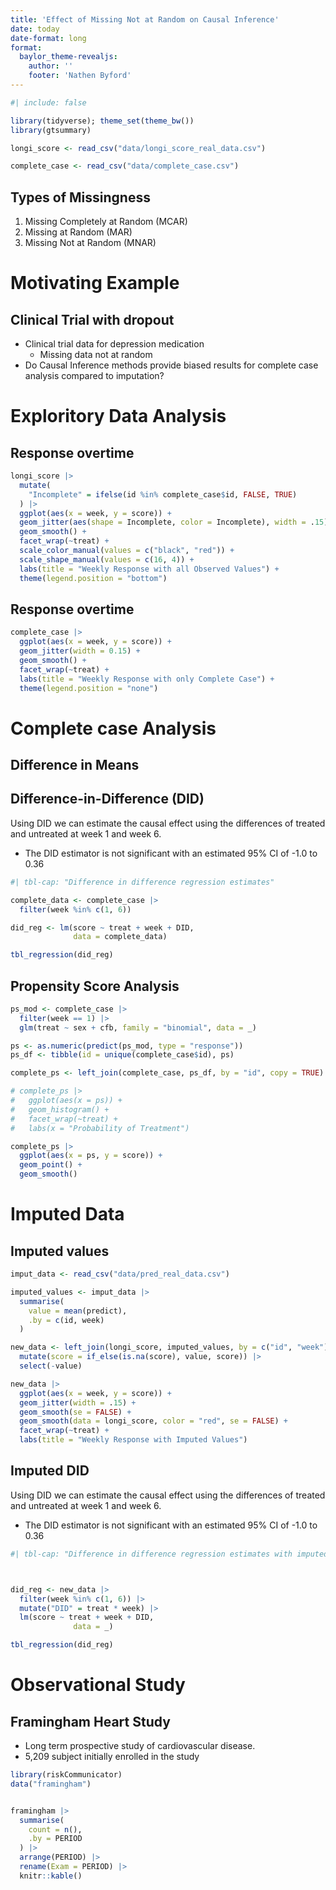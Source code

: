 ```yaml
---
title: 'Effect of Missing Not at Random on Causal Inference'
date: today
date-format: long
format: 
  baylor_theme-revealjs:
    author: ''
    footer: 'Nathen Byford'
---
```


```r
#| include: false

library(tidyverse); theme_set(theme_bw())
library(gtsummary)

longi_score <- read_csv("data/longi_score_real_data.csv")

complete_case <- read_csv("data/complete_case.csv")
```


## Types of Missingness

1. Missing Completely at Random (MCAR)
2. Missing at Random (MAR)
3. Missing Not at Random (MNAR)

# Motivating Example

## Clinical Trial with dropout

- Clinical trial data for depression medication
    - Missing data not at random
- Do Causal Inference methods provide biased results for complete case analysis compared to imputation?

# Exploritory Data Analysis

## Response overtime

```r
longi_score |> 
  mutate(
    "Incomplete" = ifelse(id %in% complete_case$id, FALSE, TRUE)
  ) |> 
  ggplot(aes(x = week, y = score)) +
  geom_jitter(aes(shape = Incomplete, color = Incomplete), width = .15) +
  geom_smooth() +
  facet_wrap(~treat) +
  scale_color_manual(values = c("black", "red")) +
  scale_shape_manual(values = c(16, 4)) +
  labs(title = "Weekly Response with all Observed Values") +
  theme(legend.position = "bottom")
```

## Response overtime

```r
complete_case |> 
  ggplot(aes(x = week, y = score)) +
  geom_jitter(width = 0.15) +
  geom_smooth() +
  facet_wrap(~treat) +
  labs(title = "Weekly Response with only Complete Case") +
  theme(legend.position = "none")
```


# Complete case Analysis

## Difference in Means


## Difference-in-Difference (DID)

Using DID we can estimate the causal effect using the differences of treated and untreated at week 1 and week 6.

- The DID estimator is not significant with an estimated 95% CI of -1.0 to 0.36

```r
#| tbl-cap: "Difference in difference regression estimates"

complete_data <- complete_case |> 
  filter(week %in% c(1, 6))

did_reg <- lm(score ~ treat + week + DID, 
              data = complete_data)

tbl_regression(did_reg)
```


## Propensity Score Analysis

```r

ps_mod <- complete_case |> 
  filter(week == 1) |> 
  glm(treat ~ sex + cfb, family = "binomial", data = _)

ps <- as.numeric(predict(ps_mod, type = "response"))
ps_df <- tibble(id = unique(complete_case$id), ps)

complete_ps <- left_join(complete_case, ps_df, by = "id", copy = TRUE)

# complete_ps |> 
#   ggplot(aes(x = ps)) +
#   geom_histogram() +
#   facet_wrap(~treat) +
#   labs(x = "Probability of Treatment")

complete_ps |> 
  ggplot(aes(x = ps, y = score)) + 
  geom_point() +
  geom_smooth()
```

# Imputed Data


## Imputed values


```r
imput_data <- read_csv("data/pred_real_data.csv")

imputed_values <- imput_data |> 
  summarise(
    value = mean(predict),
    .by = c(id, week)
  )

new_data <- left_join(longi_score, imputed_values, by = c("id", "week")) |> 
  mutate(score = if_else(is.na(score), value, score)) |> 
  select(-value)

new_data |> 
  ggplot(aes(x = week, y = score)) +
  geom_jitter(width = .15) +
  geom_smooth(se = FALSE) +
  geom_smooth(data = longi_score, color = "red", se = FALSE) +
  facet_wrap(~treat) +
  labs(title = "Weekly Response with Imputed Values")
```

## Imputed DID

Using DID we can estimate the causal effect using the differences of treated and untreated at week 1 and week 6.

- The DID estimator is not significant with an estimated 95% CI of -1.0 to 0.36

```r
#| tbl-cap: "Difference in difference regression estimates with imputed values"



did_reg <- new_data |> 
  filter(week %in% c(1, 6)) |>
  mutate("DID" = treat * week) |> 
  lm(score ~ treat + week + DID, 
              data = _)

tbl_regression(did_reg)
```

# Observational Study

## Framingham Heart Study

- Long term prospective study of cardiovascular disease. 
- 5,209 subject initially enrolled in the study

```r
library(riskCommunicator)
data("framingham")


framingham |> 
  summarise(
    count = n(),
    .by = PERIOD
  ) |> 
  arrange(PERIOD) |> 
  rename(Exam = PERIOD) |> 
  knitr::kable()
```

